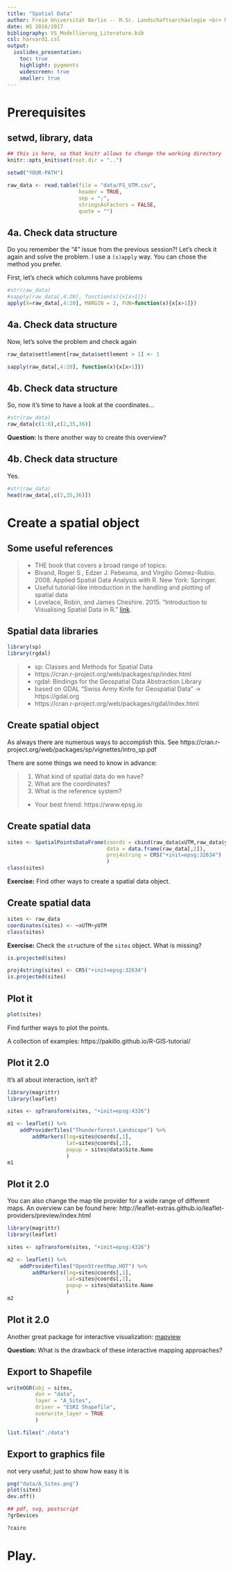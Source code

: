 ```yaml
---
title: "Spatial Data"
author: Freie Universität Berlin -- M.Sc. Landschaftsarchäologie <br> Modellieren in der Landschaftsarchäologie <br> Dr. Daniel Knitter (CAU Kiel) <br>
date: WS 2016/2017
bibliography: VS_Modellierung_Literature.bib
csl: harvard1.csl
output:
  ioslides_presentation:
    toc: true
    highlight: pygments
    widescreen: true
    smaller: true
---
```


# Prerequisites

## setwd, library, data {.build}

```r
## this is here, so that knitr allows to change the working directory
knitr::opts_knit$set(root.dir = "..")
```

```r
setwd("YOUR-PATH")
```	

```r
raw_data <- read.table(file = "data/FS_UTM.csv",
                       header = TRUE,
                       sep = ";",
                       stringsAsFactors = FALSE,
                       quote = "")
```

## 4a. Check data structure ## {.build}

Do you remember the "4" issue from the previous session?! Let's check it again and solve the problem. I use a `(s)apply` way. You can chose the method you prefer.

First, let's check which columns have problems

```r
#str(raw_data)
#sapply(raw_data[,4:20], function(x){x[x>1]})
apply(X=raw_data[,4:20], MARGIN = 2, FUN=function(x){x[x>1]})
```

## 4a. Check data structure ## {.build}

Now, let's solve the problem and check again

```r
raw_data$settlement[raw_data$settlement > 1] <- 1

sapply(raw_data[,4:20], function(x){x[x>1]})
```

## 4b. Check data structure ## {.build}

So, now it's time to have a look at the coordinates...

```r
#str(raw_data)
raw_data[c(1:6),c(2,35,36)]
```

**Question:** Is there another way to create this overview?

## 4b. Check data structure

Yes.

```r
#str(raw_data)
head(raw_data[,c(2,35,36)])
```

# Create a spatial object #

## Some useful references ##

> - THE book that covers a broad range of topics:
    + Bivand, Roger S., Edzer J. Pebesma, and Virgilio Gómez-Rubio. 2008. Applied Spatial Data Analysis with R. New York: Springer.
> - Useful tutorial-like introduction in the handling and plotting of spatial data
    + Lovelace, Robin, and James Cheshire. 2015. “Introduction to Visualising Spatial Data in R.” [link](https://github.com/Robinlovelace/Creating-maps-in-R/raw/master/intro-spatial-rl.pdf).

## Spatial data libraries ## 

```r
library(sp)
library(rgdal)
```

> - sp: Classes and Methods for Spatial Data
    + https://cran.r-project.org/web/packages/sp/index.html
> - rgdal: Bindings for the Geospatial Data Abstraction Library
    + based on GDAL "Swiss Army Knife for Geospatial Data" -> https://gdal.org
    + https://cran.r-project.org/web/packages/rgdal/index.html


## Create spatial object ##

As always there are numerous ways to accomplish this. See https://cran.r-project.org/web/packages/sp/vignettes/intro_sp.pdf

There are some things we need to know in advance:

> 1. What kind of spatial data do we have?
> 2. What are the coordinates?
> 3. What is the reference system?
    + Your best friend: https://www.epsg.io

## Create spatial data ##

```r
sites <- SpatialPointsDataFrame(coords = cbind(raw_data$xUTM,raw_data$yUTM),
                                data = data.frame(raw_data[,2]),
                                proj4string = CRS("+init=epsg:32634")
                                )
class(sites)
```

**Exercise:** Find other ways to create a spatial data object.

## Create spatial data ## {.build}

```r
sites <- raw_data
coordinates(sites) <- ~xUTM+yUTM
class(sites)
```

**Exercise:** Check the `str`ucture of the `sites` object. What is missing?

```r
is.projected(sites)
```

```r
proj4string(sites) <- CRS("+init=epsg:32634")
is.projected(sites)
```

## Plot it

```r
plot(sites)
```

Find further ways to plot the points.

A collection of examples: https://pakillo.github.io/R-GIS-tutorial/

## Plot it 2.0  {.columns-2 .build}

It's all about interaction, isn't it?

```r
library(magrittr)
library(leaflet)

sites <- spTransform(sites, "+init=epsg:4326")

m1 <- leaflet() %>%
    addProviderTiles("Thunderforest.Landscape") %>%
        addMarkers(lng=sites@coords[,1],
                   lat=sites@coords[,2],
                   popup = sites@data$Site.Name
                   )
m1
```

## Plot it 2.0  {.columns-2 .build}

You can also change the map tile provider for a wide range of different maps. An overview can be found here: http://leaflet-extras.github.io/leaflet-providers/preview/index.html

```r
library(magrittr)
library(leaflet)

sites <- spTransform(sites, "+init=epsg:4326")

m2 <- leaflet() %>%
    addProviderTiles("OpenStreetMap.HOT") %>%
        addMarkers(lng=sites@coords[,1],
                   lat=sites@coords[,2],
                   popup = sites@data$Site.Name
                   )
m2
```

## Plot it 2.0

Another great package for interactive visualization: [mapview](http://environmentalinformatics-marburg.github.io/web-presentations/20150723_mapView.html)

**Question:** What is the drawback of these interactive mapping approaches?

## Export to Shapefile

```r
writeOGR(obj = sites,
         dsn = "data",
         layer = "A_Sites",
         driver = "ESRI Shapefile",
         overwrite_layer = TRUE
         )

list.files("./data")
```

## Export to graphics file

not very useful; just to show how easy it is

```r
png("data/A_Sites.png")
plot(sites)
dev.off()

## pdf, svg, postscript
?grDevices

?cairo
```

# Play. 


